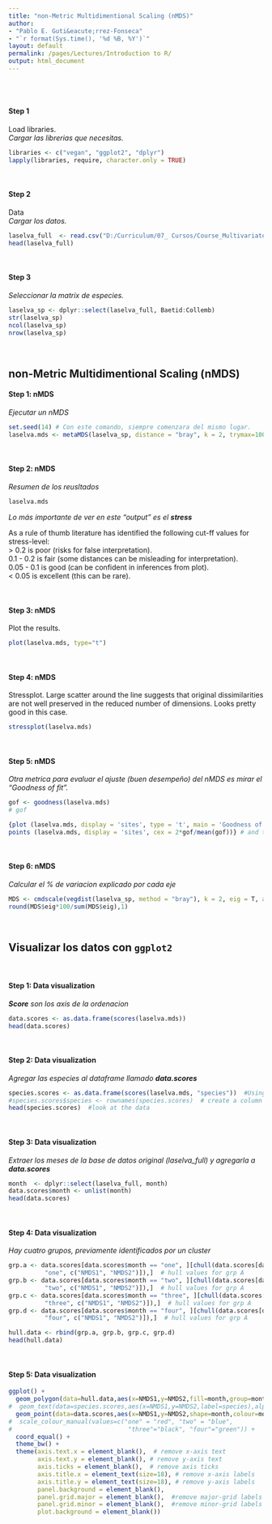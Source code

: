 ```yaml
---
title: "non-Metric Multidimentional Scaling (nMDS)"
author: 
- "Pablo E. Guti&eacute;rrez-Fonseca"
- "`r format(Sys.time(), '%d %B, %Y')`"
layout: default
permalink: /pages/Lectures/Introduction to R/
output: html_document
---
```

<br/>
<br/>

#### **Step 1**
Load libraries.<br>
_Cargar las librerias que necesitas._
```r
libraries <- c("vegan", "ggplot2", "dplyr")
lapply(libraries, require, character.only = TRUE)
```

<br/>

#### **Step 2**
Data<br>
_Cargar los datos._
```r
laselva_full  <- read.csv("D:/Curriculum/07_ Cursos/Course_Multivariate_Stat_for_Ecological_Data/data/nMDS_laSelva.csv")
head(laselva_full)

```

<br/>

#### **Step 3** 
_Seleccionar la matrix de especies._
```r
laselva_sp <- dplyr::select(laselva_full, Baetid:Collemb)
str(laselva_sp)
ncol(laselva_sp)
nrow(laselva_sp)

```

<br/>

## non-Metric Multidimentional Scaling (nMDS)

#### **Step 1: nMDS**
_Ejecutar un nMDS_
```r
set.seed(14) # Con este comando, siempre comenzara del mismo lugar.
laselva.mds <- metaMDS(laselva_sp, distance = "bray", k = 2, trymax=100)  #using all the defaults
```

<br>

#### **Step 2: nMDS**
_Resumen de los reusltados_
```r
laselva.mds
```
_Lo m&aacute;s importante de ver en este "output" es el **stress**_

As a rule of thumb literature has identified the following cut-ff values for stress-level:<br>
&gt; 0.2 is poor (risks for false interpretation).<br> 
0.1 - 0.2 is fair (some distances can be misleading for interpretation).<br> 
0.05 - 0.1 is good (can be confident in inferences from plot).<br>
&lt; 0.05 is excellent (this can be rare).

<br>

#### **Step 3: nMDS**
Plot the results.
```r
plot(laselva.mds, type="t")
```

<br>

#### **Step 4: nMDS**
Stressplot. Large scatter around the line suggests that original dissimilarities are not well
preserved in the reduced number of dimensions. Looks pretty good in this case.
```r
stressplot(laselva.mds)
```

<br>

#### **Step 5: nMDS**
_Otra metrica para evaluar el ajuste (buen desempe&ntilde;o) del nMDS es mirar el "Goodness of fit"._
```r
gof <- goodness(laselva.mds)
# gof

{plot (laselva.mds, display = 'sites', type = 't', main = 'Goodness of fit') # this function draws NMDS ordination diagram with sites
points (laselva.mds, display = 'sites', cex = 2*gof/mean(gof))} # and this adds the points with size reflecting goodness of fit (bigger = worse fit)
```

<br>

#### **Step 6: nMDS**
_Calcular el % de variacion explicado por cada eje_
```r
MDS <- cmdscale(vegdist(laselva_sp, method = "bray"), k = 2, eig = T, add = T )
round(MDS$eig*100/sum(MDS$eig),1)
```

<br>

## Visualizar los datos con ```ggplot2```
<br>

#### **Step 1: Data visualization**
_**Score** son los axis de la ordenacion_
```r
data.scores <- as.data.frame(scores(laselva.mds)) 
head(data.scores)
```

<br>

#### **Step 2: Data visualization**
_Agregar las especies al dataframe llamado **data.scores**_
```r
species.scores <- as.data.frame(scores(laselva.mds, "species"))  #Using the scores function from vegan to extract the species scores and convert to a data.frame
#species.scores$species <- rownames(species.scores)  # create a column of species, from the rownames of species.scores
head(species.scores)  #look at the data
```

<br>

#### **Step 3: Data visualization**
_Extraer los meses de la base de datos original (laselva_full) y agregarla a **data.scores**_
```r
month  <- dplyr::select(laselva_full, month)
data.scores$month <- unlist(month)
head(data.scores)
```

<br>

#### **Step 4: Data visualization**
_Hay cuatro grupos, previamente identificados por un cluster _
```r
grp.a <- data.scores[data.scores$month == "one", ][chull(data.scores[data.scores$month == 
          "one", c("NMDS1", "NMDS2")]),]  # hull values for grp A
grp.b <- data.scores[data.scores$month == "two", ][chull(data.scores[data.scores$month == 
          "two", c("NMDS1", "NMDS2")]),]  # hull values for grp A  
grp.c <- data.scores[data.scores$month == "three", ][chull(data.scores[data.scores$month == 
          "three", c("NMDS1", "NMDS2")]),]  # hull values for grp A  
grp.d <- data.scores[data.scores$month == "four", ][chull(data.scores[data.scores$month == 
          "four", c("NMDS1", "NMDS2")]),]  # hull values for grp A  

hull.data <- rbind(grp.a, grp.b, grp.c, grp.d)
head(hull.data)
```

<br>

#### **Step 5: Data visualization**
```r
ggplot() + 
  geom_polygon(data=hull.data,aes(x=NMDS1,y=NMDS2,fill=month,group=month),alpha=0.30) + # add the convex hulls
#  geom_text(data=species.scores,aes(x=NMDS1,y=NMDS2,label=species),alpha=0.5) +  # add the species labels
  geom_point(data=data.scores,aes(x=NMDS1,y=NMDS2,shape=month,colour=month),size=4) + # add the point markers
#  scale_colour_manual(values=c("one" = "red", "two" = "blue",
#                                "three"="black", "four"="green")) +
  coord_equal() +
  theme_bw() + 
  theme(axis.text.x = element_blank(),  # remove x-axis text
        axis.text.y = element_blank(), # remove y-axis text
        axis.ticks = element_blank(),  # remove axis ticks
        axis.title.x = element_text(size=18), # remove x-axis labels
        axis.title.y = element_text(size=18), # remove y-axis labels
        panel.background = element_blank(), 
        panel.grid.major = element_blank(),  #remove major-grid labels
        panel.grid.minor = element_blank(),  #remove minor-grid labels
        plot.background = element_blank())
```

<br>
<br>
